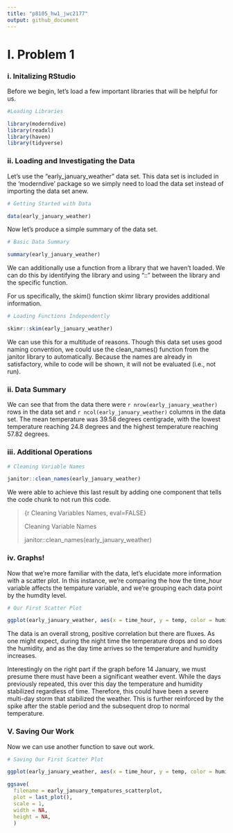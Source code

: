 ```yaml
---
title: "p8105_hw1_jwc2177"
output: github_document
---
```


# I. Problem 1

### i. Initalizing RStudio
Before we begin, let's load a few important libraries that will be helpful for us.

```r
#Loading Libraries

library(moderndive)
library(readxl)
library(haven)
library(tidyverse)

```

### ii. Loading and Investigating the Data

Let's use the "early_january_weather" data set. This data set is included in the 'moderndive' package so we simply need to load the data set instead of importing the data set anew. 

```r
# Getting Started with Data

data(early_january_weather)

```

Now let's produce a simple summary of the data set.

```r
# Basic Data Summary

summary(early_january_weather)

```

We can additionally use a function from a library that we haven't loaded. We can do this by identifying the library and using "::" between the library and the specific function.

For us specifically, the skim() function skimr library provides additional information. 

```r
# Loading Functions Independently 

skimr::skim(early_january_weather)

```

We can use this for a multitude of reasons. Though this data set uses good naming convention, we could use the clean_names() function from the janitor library to automatically. Because the names are already in satisfactory, while to code will be  shown, it will not be evaluated (i.e., not run).

### ii. Data Summary

We can see that from the data there were `r nrow(early_january_weather)` rows in the data set and `r ncol(early_january_weather)` columns in the data set. The mean temperature was 39.58 degrees centigrade, with the lowest temperature reaching 24.8 degrees and the highest temperature reaching 57.82 degrees. 

### iii. Additional Operations

```r
# Cleaning Variable Names

janitor::clean_names(early_january_weather)

```

We were able to achieve this last result by adding one component that tells the code chunk to not run this code.

> {r Cleaning Variables Names, eval=FALSE}
> 
> Cleaning Variable Names
> 
> janitor::clean_names(early_january_weather)

### iv. Graphs!

Now that we're more familiar with the data, let's elucidate more information with a scatter plot. In this instance, we're comparing the how the time_hour variable affects the tempature variable, and we're grouping each data point by the humdity level. 

```r
# Our First Scatter Plot

ggplot(early_january_weather, aes(x = time_hour, y = temp, color = humid)) + geom_point(size = 3)

```
The data is an overall strong, positive correlation but there are fluxes. As one might expect, during the night time the temperature drops and so does the humidity, and as the day time arrives so the temperature and humidity increases. 

Interestingly on the right part if the graph before 14 January, we must presume there must have been a significant weather event. While the days previously repeated, this over this day the temperature and humidity stabilized regardless of time. Therefore, this could have been a severe multi-day storm that stabilized the weather. This is further reinforced by the spike after the stable period and the subsequent drop to normal temperature. 

### V. Saving Our Work

Now we can use another function to save out work. 

```r
# Saving Our First Scatter Plot

ggplot(early_january_weather, aes(x = time_hour, y = temp, color = humid)) + geom_point(size = 3)

ggsave(
  filename = early_january_tempatures_scatterplot,
  plot = last_plot(),
  scale = 1,
  width = NA,
  height = NA,
  )

```